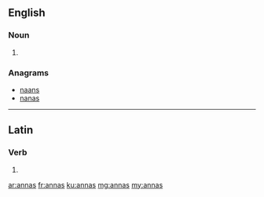 ==English==

===Noun===
{{head|en|plural}}

# {{plural of|anna|lang=en|nocat=1}}

===Anagrams===
* [[naans#English|naans]]
* [[nanas#English|nanas]]

----

==Latin==

===Verb===
{{la-verb-form|annās}}

# {{conjugation of|annō||2|s|pres|act|ind|lang=la}}

[[ar:annas]]
[[fr:annas]]
[[ku:annas]]
[[mg:annas]]
[[my:annas]]